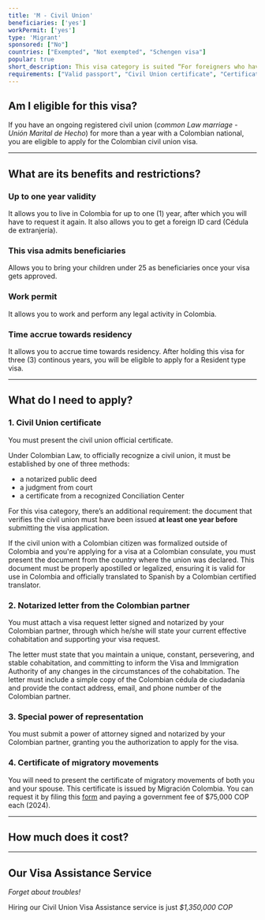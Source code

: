 ```yaml
---
title: 'M - Civil Union'
beneficiaries: ['yes']
workPermit: ['yes']
type: 'Migrant'
sponsored: ["No"]
countries: ["Exempted", "Not exempted", "Schengen visa"]
popular: true
short_description: This visa category is suited “For foreigners who have a marital bond with a Colombian citizen and aspire to effectively live with their Colombian spouse in the country”.
requirements: ["Valid passport", "Civil Union certificate", "Certificate of Migratory Movements", "Motivation Letter", "Notarized Power of Representation"]
---
```


## Am I eligible for this visa?

If you have an ongoing registered civil union (*common Law marriage - Unión Marital de Hecho*) for more than a year with a Colombian national, you are eligible to apply for the Colombian civil union visa.

---

## What are its benefits and restrictions?

### **Up to one year validity**

It allows you to live in Colombia for up to one (1) year, after which you will have to request it again. It also allows you to get a foreign ID card (Cédula de extranjería).

### **This visa admits beneficiaries**

Allows you to bring your children under 25 as beneficiaries once your visa gets approved.

### W**ork permit**

It allows you to work and perform any legal activity in Colombia.

### T**ime accrue towards residency**

It allows you to accrue time towards residency. After holding this visa for three (3) continous years, you will be eligible to apply for a Resident type visa.

---

## What do I need to apply?

### 1. Civil Union certificate

You must present the civil union official certificate. 

Under Colombian Law, to officially recognize a civil union, it must be established by one of three methods: 

- a notarized public deed
- a judgment from court
- a certificate from a recognized Conciliation Center

For this visa category, there’s an additional requirement: the document that verifies the civil union must have been issued **at least one year before** submitting the visa application.

If the civil union with a Colombian citizen was formalized outside of Colombia and you're applying for a visa at a Colombian consulate, you must present the document from the country where the union was declared. This document must be properly apostilled or legalized, ensuring it is valid for use in Colombia and officially translated to Spanish by a Colombian certified translator. 

### 2. Notarized letter from the Colombian partner

You must attach a visa request letter signed and notarized by your Colombian partner, through which he/she will state your current effective cohabitation and supporting your visa request. 

The letter must state that you maintain a unique, constant, persevering, and stable cohabitation, and committing to inform the Visa and Immigration Authority of any changes in the circumstances of the cohabitation. The letter must include a simple copy of the Colombian cédula de ciudadanía and provide the contact address, email, and phone number of the Colombian partner.

### 3. Special power of representation

You must submit a power of attorney signed and notarized by your Colombian partner, granting you the authorization to apply for the visa.

### 4. Certificate of migratory movements

You will need to present the certificate of migratory movements of both you and your spouse. This certificate is issued by Migración Colombia. You can request it by filing this [form](https://apps.migracioncolombia.gov.co/registro/public/formularioRegistro.jsf) and paying a government fee of $75,000 COP each (2024).

---
## How much does it cost?
<VisaCosts
    studyFees="54"
    issuanceFees="270"
    apostille={true}
    translation={true}
/>

---

## Our Visa Assistance Service

*Forget about troubles!*

Hiring our Civil Union Visa Assistance service is just *$1,350,000 COP*